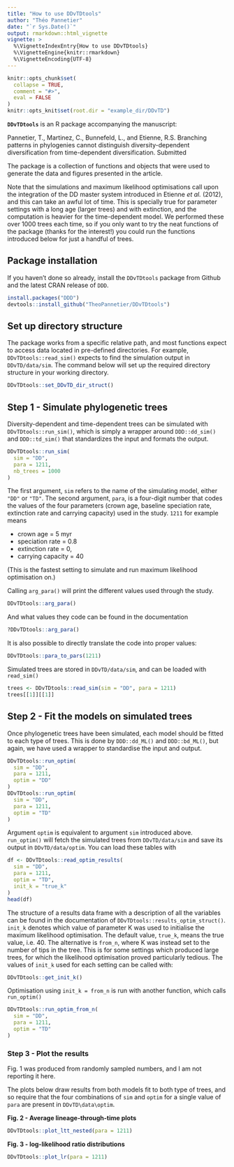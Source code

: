 ```yaml
---
title: "How to use DDvTDtools"
author: "Théo Pannetier"
date: "`r Sys.Date()`"
output: rmarkdown::html_vignette
vignette: >
  %\VignetteIndexEntry{How to use DDvTDtools}
  %\VignetteEngine{knitr::rmarkdown}
  %\VignetteEncoding{UTF-8}
---
```


```r
knitr::opts_chunk$set(
  collapse = TRUE,
  comment = "#>",
  eval = FALSE
)
knitr::opts_knit$set(root.dir = "example_dir/DDvTD")
```

__`DDvTDtools`__ is an R package accompanying the manuscript:

Pannetier, T., Martinez, C., Bunnefeld, L., and Etienne, R.S. Branching patterns in phylogenies cannot distinguish diversity-dependent diversification from time-dependent diversification. Submitted

The package is a collection of functions and objects that were used to generate the data and figures presented in the article.

Note that the simulations and maximum likelihood optimisations call upon the integration of the DD master system introduced in Etienne _et al._ (2012), and this can take an awful lot of time. This is specially true for parameter settings with a long age (larger trees) and with extinction, and the computation is heavier for the time-dependent model. We performed these over 1000 trees each time, so if you only want to try the neat functions of the package (thanks for the interest!) you could run the functions introduced below for just a handful of trees.

## Package installation
If you haven't done so already, install the `DDvTDtools` package from Github and the latest CRAN release of `DDD`.
```r
install.packages("DDD")
devtools::install_github("TheoPannetier/DDvTDtools")
```
## Set up directory structure
The package works from a specific relative path, and most functions expect to access data located in pre-defined directories. For example, `DDvTDtools::read_sim()` expects to find the simulation output in `DDvTD/data/sim`. The command below will set up the required directory structure in your working directory.
```r
DDvTDtools::set_DDvTD_dir_struct()
```

## Step 1 - Simulate phylogenetic trees
Diversity-dependent and time-dependent trees can be simulated with `DDvTDtools::run_sim()`, which is simply a wrapper around `DDD::dd_sim()` and `DDD::td_sim()` that standardizes the input and formats the output.
```r
DDvTDtools::run_sim(
  sim = "DD",
  para = 1211,
  nb_trees = 1000
)
```
The first argument, `sim` refers to the name of the simulating model, either `"DD"` or `"TD"`. The second argument, `para`, is a four-digit number that codes the values of the four parameters (crown age, baseline speciation rate, extinction rate and carrying capacity) used in the study. 
`1211` for example means 

* crown age = 5 myr
* speciation rate = 0.8 
* extinction rate = 0, 
* carrying capacity = 40 

(This is the fastest setting to simulate and run maximum likelihood optimisation on.)

Calling `arg_para()` will print the different values used through the study.
```r
DDvTDtools::arg_para()
```
And what values they code can be found in the documentation
```r
?DDvTDtools::arg_para()
```
It is also possible to directly translate the code into proper values:
```r
DDvTDtools::para_to_pars(1211)
```
Simulated trees are stored in `DDvTD/data/sim`, and can be loaded with `read_sim()`
```r
trees <- DDvTDtools::read_sim(sim = "DD", para = 1211)
trees[[1]][[1]]
```

## Step 2 - Fit the models on simulated trees
Once phylogenetic trees have been simulated, each model should be fitted to each type of trees. This is done by `DDD::dd_ML()` and `DDD::bd_ML()`, but again, we have used a wrapper to standardise the input and output. 
```r
DDvTDtools::run_optim(
  sim = "DD", 
  para = 1211, 
  optim = "DD"
)
DDvTDtools::run_optim(
  sim = "DD", 
  para = 1211, 
  optim = "TD"
)
```
Argument `optim` is equivalent to argument `sim` introduced above.
`run_optim()` will fetch the simulated trees from `DDvTD/data/sim` and save its output in `DDvTD/data/optim`. You can load these tables with
```r
df <- DDvTDtools::read_optim_results(
  sim = "DD",
  para = 1211,
  optim = "TD",
  init_k = "true_k"
)
head(df)
```
The structure of a results data frame with a description of all the variables can be found in the documentation of `DDvTDtools::results_optim_struct()`.
`init_k` denotes which value of parameter K was used to initialise the maximum likelihood optimisation. The default value, `true_k`, means the true value, i.e. 40. The alternative is `from_n`, where K was instead set to the number of tips in the tree. This is for some settings which produced large trees, for which the likelihood optimisation proved particularly tedious.
The values of `init_k` used for each setting can be called with:
```r
DDvTDtools::get_init_k()
```
Optimisation using `init_k = from_n` is run with another function, which calls `run_optim()`
```r
DDvTDtools::run_optim_from_n(
  sim = "DD", 
  para = 1211, 
  optim = "TD"
)
```
### Step 3 - Plot the results

Fig. 1 was produced from randomly sampled numbers, and I am not reporting it here.

The plots below draw results from both models fit to both type of trees, and so require that the four combinations of `sim` and `optim` for a single value of `para` are present in `DDvTD\data\optim`.

**Fig. 2 - Average lineage-through-time plots**
```r
DDvTDtools::plot_ltt_nested(para = 1211)
```

**Fig. 3 - log-likelihood ratio distributions**
```r
DDvTDtools::plot_lr(para = 1211)
```



